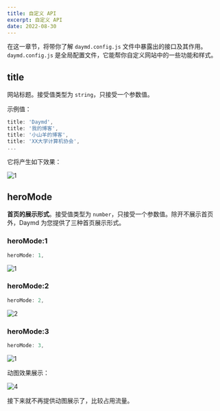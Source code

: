 ```yaml
---
title: 自定义 API
excerpt: 自定义 API
date: 2022-08-30
---
```


在这一章节，将带你了解 `daymd.config.js` 文件中暴露出的接口及其作用。`daymd.config.js` 是全局配置文件，它能帮你自定义网站中的一些功能和样式。  

## title

网站标题。接受值类型为 `string`，只接受一个参数值。

示例值：  

```js
title: 'Daymd',
title: '我的博客',
title: '小山羊的博客',
title: 'XX大学计算机协会',
...
```

它将产生如下效果：  

![1](https://jetzihan-img.oss-cn-beijing.aliyuncs.com/blog/res.gif)

## heroMode

**首页的展示形式**。接受值类型为 `number`，只接受一个参数值。除开不展示首页外，Daymd 为您提供了三种首页展示形式。  

### heroMode:1

```js
heroMode: 1,
```

![1](https://jetzihan-img.oss-cn-beijing.aliyuncs.com/blog/20220830180948.png)

### heroMode:2

```js
heroMode: 2,
```

![2](https://jetzihan-img.oss-cn-beijing.aliyuncs.com/blog/20220830181043.png)

### heroMode:3

```js
heroMode: 3,
```

![1](https://jetzihan-img.oss-cn-beijing.aliyuncs.com/blog/20220830185733.png)

动图效果展示：  

![4](https://jetzihan-img.oss-cn-beijing.aliyuncs.com/blog/herobg.gif)

接下来就不再提供动图展示了，比较占用流量。  
